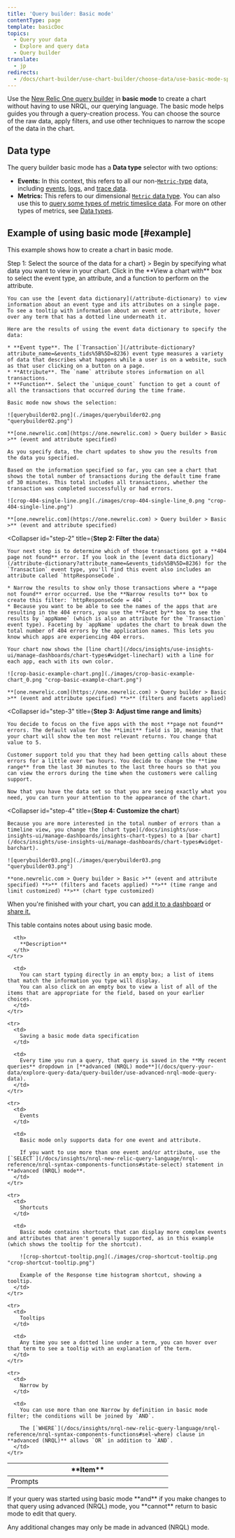 ```yaml
---
title: 'Query builder: Basic mode'
contentType: page
template: basicDoc
topics:
  - Query your data
  - Explore and query data
  - Query builder
translate:
  - jp
redirects:
  - /docs/chart-builder/use-chart-builder/choose-data/use-basic-mode-specify-data
---
```


Use the [New Relic One query builder](/docs/chart-builder/use-chart-builder/get-started/introduction-chart-builder) in **basic mode** to create a chart without having to use NRQL, our querying language. The basic mode helps guides you through a query-creation process. You can choose the source of the raw data, apply filters, and use other techniques to narrow the scope of the data in the chart.

## Data type

The query builder basic mode has a **Data type** selector with two options:

* **Events:** In this context, this refers to all our non-[`Metric-`type](/docs/using-new-relic/data/understand-data/new-relic-data-types#dimensional-metrics) data, including [events](https://docs.newrelic.com/docs/using-new-relic/data/understand-data/new-relic-data-types#event-data), [logs](https://docs.newrelic.com/docs/using-new-relic/data/understand-data/new-relic-data-types#log-data), and [trace data](https://docs.newrelic.com/docs/using-new-relic/data/understand-data/new-relic-data-types#trace-data).
* **Metrics:** This refers to our dimensional [`Metric` data type](/docs/using-new-relic/data/understand-data/new-relic-data-types#dimensional-metrics). You can also use this to [query some types of metric timeslice data](/docs/query-data/nrql-new-relic-query-language/nrql-query-tutorials/query-metric-timeslice-data-nrql). For more on other types of metrics, see [Data types](/docs/using-new-relic/data/understand-data/new-relic-data-types#metrics-new-relic).

## Example of using basic mode [#example]

This example shows how to create a chart in basic mode.

<CollapserGroup id="basic-mode-tutorial">
  <Collapser
    id="step-1"
    title={<strong>Step 1: Select the source of the data for a chart</strong>}
  >
    Begin by specifying what data you want to view in your chart. Click in the **View a chart with** box to select the event type, an attribute, and a function to perform on the attribute.

    You can use the [event data dictionary](/attribute-dictionary) to view information about an event type and its attributes on a single page. To see a tooltip with information about an event or attribute, hover over any term that has a dotted line underneath it.

    Here are the results of using the event data dictionary to specify the data:

    * **Event type**. The [`Transaction`](/attribute-dictionary?attribute_name=&events_tids%5B%5D=8236) event type measures a variety of data that describes what happens while a user is on a website, such as that user clicking on a button on a page.
    * **Attribute**. The `name` attribute stores information on all transactions.
    * **Function**. Select the `unique_count` function to get a count of all the transactions that occurred during the time frame.

    Basic mode now shows the selection:

    ![querybuilder02.png](./images/querybuilder02.png "querybuilder02.png")

    **[one.newrelic.com](https://one.newrelic.com) > Query builder > Basic >** (event and attribute specified)

    As you specify data, the chart updates to show you the results from the data you specified.

    Based on the information specified so far, you can see a chart that shows the total number of transactions during the default time frame of 30 minutes. This total includes all transactions, whether the transaction was completed successfully or had errors.

    ![crop-404-single-line.png](./images/crop-404-single-line_0.png "crop-404-single-line.png")

    **[one.newrelic.com](https://one.newrelic.com) > Query builder > Basic >** (event and attribute specified)
  </Collapser>

  <Collapser
    id="step-2"
    title={<strong>Step 2: Filter the data</strong>}
  >
    Your next step is to determine which of those transactions got a **404 page not found** error. If you look in the [event data dictionary](/attribute-dictionary?attribute_name=&events_tids%5B%5D=8236) for the `Transaction` event type, you'll find this event also includes an attribute called `httpResponseCode`.

    * Narrow the results to show only those transactions where a **page not found** error occurred. Use the **Narrow results to** box to create this filter: `httpResponseCode = 404` .
    * Because you want to be able to see the names of the apps that are resulting in the 404 errors, you use the **Facet by** box to see the results by `appName` (which is also an attribute for the `Transaction` event type). Faceting by `appName` updates the chart to break down the total number of 404 errors by the application names. This lets you know which apps are experiencing 404 errors.

    Your chart now shows the [line chart](/docs/insights/use-insights-ui/manage-dashboards/chart-types#widget-linechart) with a line for each app, each with its own color.

    ![crop-basic-example-chart.png](./images/crop-basic-example-chart_0.png "crop-basic-example-chart.png")

    **[one.newrelic.com](https://one.newrelic.com) > Query builder > Basic >** (event and attribute specified) **>** (filters and facets applied)
  </Collapser>

  <Collapser
    id="step-3"
    title={<strong>Step 3: Adjust time range and limits</strong>}
  >
    You decide to focus on the five apps with the most **page not found** errors. The default value for the **Limit** field is 10, meaning that your chart will show the ten most relevant returns. You change that value to 5.

    Customer support told you that they had been getting calls about these errors for a little over two hours. You decide to change the **time range** from the last 30 minutes to the last three hours so that you can view the errors during the time when the customers were calling support.

    Now that you have the data set so that you are seeing exactly what you need, you can turn your attention to the appearance of the chart.
  </Collapser>

  <Collapser
    id="step-4"
    title={<strong>Step 4: Customize the chart</strong>}
  >
    Because you are more interested in the total number of errors than a timeline view, you change the [chart type](/docs/insights/use-insights-ui/manage-dashboards/insights-chart-types) to a [bar chart](/docs/insights/use-insights-ui/manage-dashboards/chart-types#widget-barchart).

    ![querybuilder03.png](./images/querybuilder03.png "querybuilder03.png")

    **one.newrelic.com > Query builder > Basic >** (event and attribute specified) **>** (filters and facets applied) **>** (time range and limit customized) **>** (chart type customized)
  </Collapser>
</CollapserGroup>

When you're finished with your chart, you can [add it to a dashboard](/docs/chart-builder/use-chart-builder/use-charts/use-your-charts#add-to-dashboard) or [share it.](/docs/chart-builder/use-chart-builder/use-charts/use-your-charts#share-charts)

This table contains notes about using basic mode.

<Table>
  <thead>
    <tr>
      <th width="25%">
        **Item**
      </th>

      <th>
        **Description**
      </th>
    </tr>
  </thead>

  <tbody>
    <tr>
      <td>
        Prompts
      </td>

      <td>
        You can start typing directly in an empty box; a list of items that match the information you type will display.  
        You can also click on an empty box to view a list of all of the items that are appropriate for the field, based on your earlier choices.
      </td>
    </tr>

    <tr>
      <td>
        Saving a basic mode data specification
      </td>

      <td>
        Every time you run a query, that query is saved in the **My recent queries** dropdown in [**advanced (NRQL) mode**](/docs/query-your-data/explore-query-data/query-builder/use-advanced-nrql-mode-query-data).
      </td>
    </tr>

    <tr>
      <td>
        Events
      </td>

      <td>
        Basic mode only supports data for one event and attribute.

        If you want to use more than one event and/or attribute, use the [`SELECT`](/docs/insights/nrql-new-relic-query-language/nrql-reference/nrql-syntax-components-functions#state-select) statement in **advanced (NRQL) mode**.
      </td>
    </tr>

    <tr>
      <td>
        Shortcuts
      </td>

      <td>
        Basic mode contains shortcuts that can display more complex events and attributes that aren't generally supported, as in this example (which shows the tooltip for the shortcut).

        ![crop-shortcut-tooltip.png](./images/crop-shortcut-tooltip.png "crop-shortcut-tooltip.png")

        Example of the Response time histogram shortcut, showing a tooltip.
      </td>
    </tr>

    <tr>
      <td>
        Tooltips
      </td>

      <td>
        Any time you see a dotted line under a term, you can hover over that term to see a tooltip with an explanation of the term.
      </td>
    </tr>

    <tr>
      <td>
        Narrow by
      </td>

      <td>
        You can use more than one Narrow by definition in basic mode filter; the conditions will be joined by `AND`.

        The [`WHERE`](/docs/insights/nrql-new-relic-query-language/nrql-reference/nrql-syntax-components-functions#sel-where) clause in **advanced (NRQL)** allows `OR` in addition to `AND`.
      </td>
    </tr>
  </tbody>
</Table>

<Callout variant="important">
  If your query was started using basic mode **and** if you make changes to that query using advanced (NRQL) mode, you **cannot** return to basic mode to edit that query.

  Any additional changes may only be made in advanced (NRQL) mode.
</Callout>
